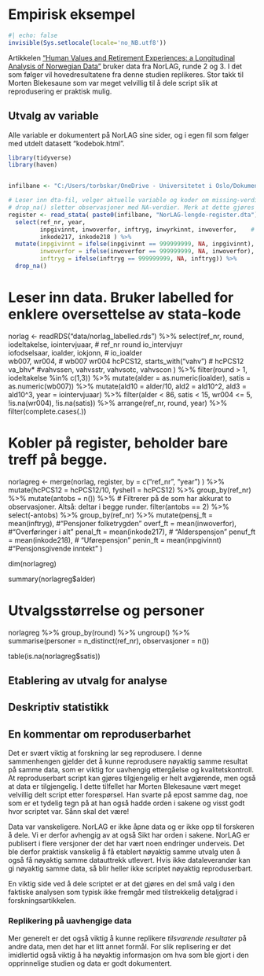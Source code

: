 # Empirisk eksempel

```r
#| echo: false
invisible(Sys.setlocale(locale='no_NB.utf8'))
```

Artikkelen ["Human Values and Retirement Experiences: a Longitudinal Analysis of Norwegian Data"](https://link.springer.com/article/10.1007/s11205-021-02687-7) bruker data fra NorLAG, runde 2 og 3. I det som følger vil hovedresultatene fra denne studien replikeres. Stor takk til Morten Blekesaune som var meget velvillig til å dele script slik at reprodusering er praktisk mulig. 



## Utvalg av variable 
Alle variable er dokumentert på NorLAG sine sider, og i egen fil som følger med utdelt datasett "kodebok.html". 



```r
library(tidyverse)
library(haven)


infilbane <- "C:/Users/torbskar/OneDrive - Universitetet i Oslo/Dokumenter/Undervisning/SOS4020_forkurs/data2023/rOBH3y10/"

# Leser inn dta-fil, velger aktuelle variable og koder om missing-verdier til NA. 
# drop_na() sletter observasjoner med NA-verdier. Merk at dette gjøres for de variablene som er valgt ut i steget før. 
register <- read_stata( paste0(infilbane, "NorLAG-lengde-register.dta"), encoding = "utf-8") %>% 
  select(ref_nr, year, 
         inpgivinnt, inwoverfor, inftryg, inwyrkinnt, inwoverfor,    # pensj_ft overf_ft penal_ft penuf_ft penin_ft 
         inkode217, inkode218 ) %>% 
  mutate(inpgivinnt = ifelse(inpgivinnt == 999999999, NA, inpgivinnt),
         inwoverfor = ifelse(inwoverfor == 999999999, NA, inwoverfor),
         inftryg = ifelse(inftryg == 999999999, NA, inftryg)) %>% 
  drop_na()
```


# Leser inn data. Bruker labelled for enklere oversettelse av stata-kode
norlag <- readRDS("data/norlag_labelled.rds") %>% 
  select(ref_nr, round, iodeltakelse, iointervjuaar,  # ref_nr round  io_intervjuyr  
         iofodselsaar, ioalder, iokjonn,              # io_ioalder  
         wb007, wr004,                                # wb007 wr004
         hcPCS12, starts_with("vahv")                 # hcPCS12 va_bhv*
         #vahvssen, vahvsstr, vahvsotc, vahvscon
         ) %>% 
  filter(round > 1, iodeltakelse %in% c(1,3)) %>% 
  mutate(alder = as.numeric(ioalder), 
         satis = as.numeric(wb007)) %>% 
  mutate(ald10 = alder/10, 
         ald2 = ald10^2,
         ald3 = ald10^3,
         year = iointervjuaar) %>% 
  filter(alder < 86, satis < 15, wr004 <= 5, !is.na(wr004), !is.na(satis))  %>% 
  arrange(ref_nr, round, year) %>% 
  filter(complete.cases(.))  


# Kobler på register, beholder bare treff på begge.
norlagreg <- merge(norlag, register, by = c("ref_nr", "year") ) %>% 
  mutate(hcPCS12 = hcPCS12/10,
         fyshel1 = hcPCS12) %>% 
  group_by(ref_nr) %>% 
  mutate(antobs = n()) %>%      # Filtrerer på de som har akkurat to observasjoner. Altså: deltar i begge runder. 
  filter(antobs == 2) %>% 
  select(-antobs) %>% 
  group_by(ref_nr) %>% 
  mutate(pensj_ft = mean(inftryg),    #"Pensjoner folketrygden"
         overf_ft = mean(inwoverfor), #"Overføringer i alt"
         penal_ft = mean(inkode217),  # "Alderspensjon"
         penuf_ft = mean(inkode218),  # "Uførepensjon"
         penin_ft = mean(inpgivinnt)  #"Pensjonsgivende inntekt"
  )
  

dim(norlagreg)

summary(norlagreg$alder)

# Utvalgsstørrelse og personer ####
norlagreg %>% 
  group_by(round) %>% 
  ungroup() %>% 
  summarise(personer = n_distinct(ref_nr), observasjoner = n())

table(is.na(norlagreg$satis))


## Etablering av utvalg for analyse 




## Deskriptiv statistikk 




## En kommentar om reproduserbarhet 
Det er svært viktig at forskning lar seg reprodusere. I denne sammenhengen gjelder det å kunne reprodusere nøyaktig samme resultat på samme data, som er viktig for uavhengig ettergåelse og kvalitetskontroll. At reproduserbart script kan gjøres tilgjengelig er helt avgjørende, men også at data er tilgjengelig. I dette tilfellet har Morten Blekesaune vært meget velvillig delt script etter forespørsel. Han svarte på epost samme dag, noe som er et tydelig tegn på at han også hadde orden i sakene og visst godt hvor scriptet var. Sånn skal det være! 

Data var vanskeligere. NorLAG er ikke åpne data og er ikke opp til forskeren å dele. Vi er derfor avhengig av at også Sikt har orden i sakene. NorLAG er publisert i flere versjoner der det har vært noen endringer underveis. Det ble derfor praktisk vanskelig å få etablert nøyaktig samme utvalg uten å også få nøyaktig samme datauttrekk utlevert. Hvis ikke dataleverandør kan gi nøyaktig samme data, så blir heller ikke scriptet nøyaktig reproduserbart. 

En viktig side ved å dele scriptet er at det gjøres en del små valg i den faktiske analysen som typisk ikke fremgår med tilstrekkelig detaljgrad i forskningsartikkelen. 


### Replikering på uavhengige data
Mer generelt er det også viktig å kunne replikere *tilsvarende resultater* på andre data, men det har et litt annet formål. For slik replisering er det imidlertid også viktig å ha nøyaktig informasjon om hva som ble gjort i den opprinnelige studien og data er godt dokumentert. 



